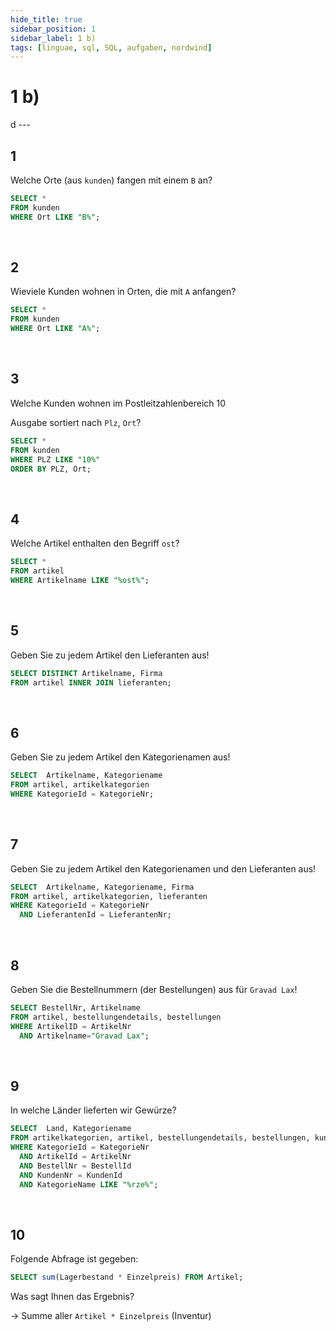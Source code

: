 ```yaml
---
hide_title: true
sidebar_position: 1
sidebar_label: 1 b)
tags: [linguae, sql, SQL, aufgaben, nordwind]
---
```


<CardHeading>

  # 1 b)
</CardHeading>
d
---

<CardChapter>

  ## 1

Welche Orte (aus `kunden`) fangen mit einem `B` an?

```sql
SELECT * 
FROM kunden
WHERE Ort LIKE "B%";
```

</CardChapter>
<br/>

<CardChapter>

  ## 2

Wieviele Kunden wohnen in Orten, die mit `A` anfangen?

```sql
SELECT * 
FROM kunden
WHERE Ort LIKE "A%";
```

</CardChapter>
<br/>

<CardChapter>

  ## 3

Welche Kunden wohnen im Postleitzahlenbereich 10

Ausgabe sortiert nach `Plz`, `Ort`?

```sql
SELECT * 
FROM kunden
WHERE PLZ LIKE "10%"
ORDER BY PLZ, Ort;
```

</CardChapter>
<br/>

<CardChapter>

  ## 4

Welche Artikel enthalten den Begriff `ost`?

```sql
SELECT * 
FROM artikel
WHERE Artikelname LIKE "%ost%";
```

</CardChapter>
<br/>

<CardChapter>

  ## 5

Geben Sie zu jedem Artikel den Lieferanten aus!

```sql
SELECT DISTINCT Artikelname, Firma 
FROM artikel INNER JOIN lieferanten;
```

</CardChapter>
<br/>

<CardChapter>

  ## 6

Geben Sie zu jedem Artikel den Kategorienamen aus!

```sql
SELECT  Artikelname, Kategoriename
FROM artikel, artikelkategorien
WHERE KategorieId = KategorieNr;
```

</CardChapter>
<br/>

<CardChapter>

  ## 7

Geben Sie zu jedem Artikel den Kategorienamen und den Lieferanten aus!

```sql
SELECT  Artikelname, Kategoriename, Firma
FROM artikel, artikelkategorien, lieferanten
WHERE KategorieId = KategorieNr
  AND LieferantenId = LieferantenNr;
```

</CardChapter>
<br/>

<CardChapter>

  ## 8

Geben Sie die Bestellnummern (der Bestellungen) aus für `Gravad Lax`!

```sql
SELECT BestellNr, Artikelname
FROM artikel, bestellungendetails, bestellungen
WHERE ArtikelID = ArtikelNr
  AND Artikelname="Gravad Lax";
```

</CardChapter>
<br/>

<CardChapter>

  ## 9

In welche Länder lieferten wir Gewürze?

```sql
SELECT  Land, Kategoriename
FROM artikelkategorien, artikel, bestellungendetails, bestellungen, kunden
WHERE KategorieId = KategorieNr
  AND ArtikelId = ArtikelNr
  AND BestellNr = BestellId
  AND KundenNr = KundenId
  AND KategorieName LIKE "%rze%";
```

</CardChapter>
<br/>

<CardChapter>

  ## 10

Folgende Abfrage ist gegeben:

```sql
SELECT sum(Lagerbestand * Einzelpreis) FROM Artikel;
```
Was sagt Ihnen das Ergebnis?

-> Summe aller `Artikel * Einzelpreis` (Inventur)
</CardChapter>
<br/>
